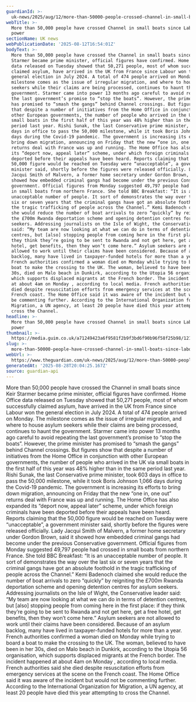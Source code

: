 ```yaml
---
guardianId: >-
  uk-news/2025/aug/12/more-than-50000-people-crossed-channel-in-small-boats-since-labour-took-power
webTitle: >-
  More than 50,000 people have crossed Channel in small boats since Labour took
  power
sectionName: UK news
webPublicationDate: '2025-08-12T16:54:01Z'
bodyText: >-
  More than 50,000 people have crossed the Channel in small boats since Keir
  Starmer became prime minister, official figures have confirmed. Home Office
  data released on Tuesday showed that 50,271 people, most of whom successfully
  claimed asylum, have arrived in the UK from France since Labour won the
  general election in July 2024. A total of 474 people arrived on Monday. The
  milestone comes as the issue of irregular migration, and where to house asylum
  seekers while their claims are being processed, continues to haunt the
  government. Starmer came into power 13 months ago careful to avoid repeating
  the last government’s promise to “stop the boats”. However, the prime minister
  has promised to “smash the gangs” behind Channel crossings. But figures show
  that despite a number of initiatives from the Home Office in conjunction with
  other European governments, the number of people who arrived in the UK via
  small boats in the first half of this year was 48% higher than in the same
  period last year. Rishi Sunak, the last Conservative prime minister, took 603
  days in office to pass the 50,000 milestone, while it took Boris Johnson 1,066
  days during the Covid-19 pandemic. The government is increasing its efforts to
  bring down migration, announcing on Friday that the new “one in, one out”
  returns deal with France was up and running. The Home Office has also expanded
  its “deport now, appeal later” scheme, under which foreign criminals have been
  deported before their appeals have been heard. Reports claiming that the
  50,000 figure would be reached on Tuesday were “unacceptable”, a government
  minister said, shortly before the figures were released officially. Lady
  Jacqui Smith of Malvern, a former home secretary under Gordon Brown, said it
  showed how embedded criminal gangs had become under the previous Conservative
  government. Official figures from Monday suggested 49,797 people had crossed
  in small boats from northern France. She told BBC Breakfast: “It is an
  unacceptable number of people. It sort of demonstrates the way over the last
  six or seven years that the criminal gangs have got an absolute foothold in
  the tragic trafficking of people across the Channel.” Kemi Badenoch claimed
  she would reduce the number of boat arrivals to zero “quickly” by reigniting
  the £700m Rwanda deportation scheme and opening detention centres for asylum
  seekers. Addressing journalists on the Isle of Wight, the Conservative leader
  said: “My team are now looking at what we can do in terms of detention
  centres, but [also] stopping people from coming here in the first place: if
  they think they’re going to be sent to Rwanda and not get here, get a free
  hotel, get benefits, then they won’t come here.” Asylum seekers are not
  allowed to work until their claims have been considered. Because of an asylum
  backlog, many have lived in taxpayer-funded hotels for more than a year.
  French authorities confirmed a woman died on Monday while trying to board a
  boat to make the crossing to the UK. The woman, believed to have been in her
  30s, died on Malo beach in Dunkirk, according to the Utopia 56 organisation,
  which supports displaced migrants at the French border. The incident happened
  at about 4am on Monday , according to local media. French authorities said she
  died despite resuscitation efforts from emergency services at the scene on the
  French coast. The Home Office said it was aware of the incident but would not
  be commenting further. According to the International Organization for
  Migration, a UN agency, at least 20 people have died this year attempting to
  cross the Channel.
headline: >-
  More than 50,000 people have crossed Channel in small boats since Labour took
  power
thumbnail: >-
  https://media.guim.co.uk/a71249423a6f9581f2b9f3bd6f90b96f58f25b98/1216_289_5515_4412/500.jpg
slug: >-
  more-than-50000-people-have-crossed-channel-in-small-boats-since-labour-took-power
webUrl: >-
  https://www.theguardian.com/uk-news/2025/aug/12/more-than-50000-people-crossed-channel-in-small-boats-since-labour-took-power
generatedAt: '2025-08-28T20:04:25.167Z'
source: guardian-api
---
```

More than 50,000 people have crossed the Channel in small boats since Keir Starmer became prime minister, official figures have confirmed. Home Office data released on Tuesday showed that 50,271 people, most of whom successfully claimed asylum, have arrived in the UK from France since Labour won the general election in July 2024. A total of 474 people arrived on Monday. The milestone comes as the issue of irregular migration, and where to house asylum seekers while their claims are being processed, continues to haunt the government. Starmer came into power 13 months ago careful to avoid repeating the last government’s promise to “stop the boats”. However, the prime minister has promised to “smash the gangs” behind Channel crossings. But figures show that despite a number of initiatives from the Home Office in conjunction with other European governments, the number of people who arrived in the UK via small boats in the first half of this year was 48% higher than in the same period last year. Rishi Sunak, the last Conservative prime minister, took 603 days in office to pass the 50,000 milestone, while it took Boris Johnson 1,066 days during the Covid-19 pandemic. The government is increasing its efforts to bring down migration, announcing on Friday that the new “one in, one out” returns deal with France was up and running. The Home Office has also expanded its “deport now, appeal later” scheme, under which foreign criminals have been deported before their appeals have been heard. Reports claiming that the 50,000 figure would be reached on Tuesday were “unacceptable”, a government minister said, shortly before the figures were released officially. Lady Jacqui Smith of Malvern, a former home secretary under Gordon Brown, said it showed how embedded criminal gangs had become under the previous Conservative government. Official figures from Monday suggested 49,797 people had crossed in small boats from northern France. She told BBC Breakfast: “It is an unacceptable number of people. It sort of demonstrates the way over the last six or seven years that the criminal gangs have got an absolute foothold in the tragic trafficking of people across the Channel.” Kemi Badenoch claimed she would reduce the number of boat arrivals to zero “quickly” by reigniting the £700m Rwanda deportation scheme and opening detention centres for asylum seekers. Addressing journalists on the Isle of Wight, the Conservative leader said: “My team are now looking at what we can do in terms of detention centres, but [also] stopping people from coming here in the first place: if they think they’re going to be sent to Rwanda and not get here, get a free hotel, get benefits, then they won’t come here.” Asylum seekers are not allowed to work until their claims have been considered. Because of an asylum backlog, many have lived in taxpayer-funded hotels for more than a year. French authorities confirmed a woman died on Monday while trying to board a boat to make the crossing to the UK. The woman, believed to have been in her 30s, died on Malo beach in Dunkirk, according to the Utopia 56 organisation, which supports displaced migrants at the French border. The incident happened at about 4am on Monday , according to local media. French authorities said she died despite resuscitation efforts from emergency services at the scene on the French coast. The Home Office said it was aware of the incident but would not be commenting further. According to the International Organization for Migration, a UN agency, at least 20 people have died this year attempting to cross the Channel.
